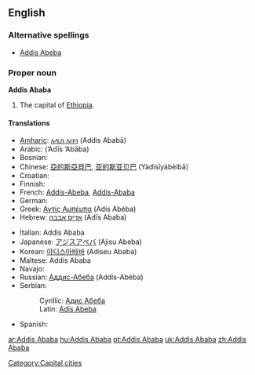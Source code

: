 {{wikipedia}}
==English==

===Alternative spellings===
* [[Addis Abeba]]

===Proper noun===
'''Addis Ababa'''

# The capital of [[Ethiopia]].

====Translations====
{{trans-top|capital of Ethiopia}}
* [[Amharic]]: [[አዲስ አበባ]] (Addis Ababā)
* Arabic: {{Arab|[[أديس أبابا]]}} (ʼAdīs ʼAbāba) {{f}}
* Bosnian: {{t-|bs|Adis Abeba|f}}
* Chinese: [[亞的斯亞貝巴]], [[亚的斯亚贝巴]] (Yàdìsīyàbèibā)
* Croatian: {{t-|hr|Adis Abeba|f}}
* Finnish: {{t-|fi|Addis Abeba}}
* French: [[Addis-Abeba]], [[Addis-Ababa]]
* German: {{t+|de|Addis Abeba}}
* Greek: [[Αντίς Αμπέμπα]] (Adís Abéba) {{f}}
* Hebrew: [[אדיס אבבה]] (Adīs Ababa)
{{trans-mid}}
* Italian: Addis Ababa
* Japanese: [[アジスアベバ]] (Ajisu Abeba)
* Korean: [[아디스아바바]] (Adiseu Ababa)
* Maltese: Addis Ababa
* Navajo: {{tø|nv|Ádis Áwewah}}
* Russian: [[Аддис-Абеба]] (Addís-Abéba) {{f}}
* Serbian:
*: Cyrillic: [[Адис Абеба#Serbian|Адис Абеба]] {{f}}
*: Latin: [[Adis Abeba#Serbian|Adis Abeba]] {{f}}
* Spanish: {{t+|es|Addis Abeba|f}}
{{trans-bottom}}

[[Category:Capital cities]]

[[ar:Addis Ababa]]
[[hu:Addis Ababa]]
[[pt:Addis Ababa]]
[[uk:Addis Ababa]]
[[zh:Addis Ababa]]